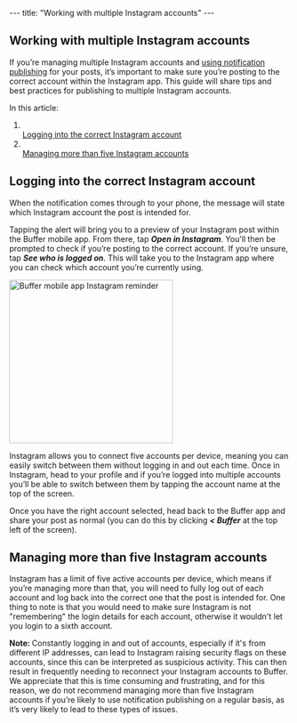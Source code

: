 --- title: "Working with multiple Instagram accounts" --- <article id="fullArticle"> <h1 class="title">Working with multiple Instagram accounts</h1> <a href="javascript:window.print()" class="printArticle" title="Print this article" aria-label="Print this Article"><i class="icon-print"></i></a> <p>If you’re managing multiple Instagram accounts and <a href="https://support.buffer.com//support.buffer.com/article/658-using-notification-publishing">using notification publishing</a> for your posts, it’s important to make sure you’re posting to the correct account within the Instagram app. This guide will share tips and best practices for publishing to multiple Instagram accounts.</p> <p>In this article:</p> <ol> <li></li><a href="#Logging-into-the-correct-Instagram-account-fm-k_">Logging into the correct Instagram account </a></li> <li></li><a href="#Managing-more-than-five-Instagram-accounts-kE_O6">Managing more than five Instagram accounts</a></li> </ol> <h2 id="Logging-into-the-correct-Instagram-account-fm-k_">Logging into the correct Instagram account</h2> <p>When the notification comes through to your phone, the message will state which Instagram account the post is intended for.</p> <p>Tapping the alert will bring you to a preview of your Instagram post within the Buffer mobile app. From there, tap&nbsp;<em><strong>Open in Instagram</strong></em>. You'll then be prompted to check if you’re posting to the correct account. If you’re unsure, tap&nbsp;<em><strong>See who is logged on</strong></em>. This will take you to the Instagram app where you can check which account you’re currently using.</p> <img src="//d33v4339jhl8k0.cloudfront.net/docs/assets/64cb6cf86d4a3e191f237e66/images/651499dc556a3e3cf18cc027/img-1714411-1695848922-1561476440.png" alt="Buffer mobile app Instagram reminder" style="width: 293.993px; " /> <p>Instagram allows you to connect five accounts per device, meaning you can easily switch between them without logging in and out each time. Once in Instagram, head to your profile and if you’re logged into multiple accounts you’ll be able to switch between them by tapping the account name at the top of the screen.</p> <p>Once you have the right account selected, head back to the Buffer app and share your post as normal (you can do this by clicking&nbsp;<em><strong>&lt; Buffer</strong></em>&nbsp;at the top left of the screen).</p> <h2 id="Managing-more-than-five-Instagram-accounts-kE_O6">Managing more than five Instagram accounts</h2> <p>Instagram has a limit of five active accounts per device, which means if you’re managing more than that, you will need to fully log out of each account and log back into the correct one that the post is intended for. One thing to note is that you would need to make sure Instagram is not "remembering" the login details for each account, otherwise it wouldn't let you login to a sixth account.</p> <div class="callout-blue"> <p><b>Note: </b>Constantly logging in and out of accounts, especially if it's from different IP addresses, can lead to Instagram raising security flags on these accounts, since this can be interpreted as suspicious activity. This can then result in frequently needing to reconnect your Instagram accounts to Buffer. We appreciate that this is time consuming and frustrating, and for this reason, we do not recommend managing more than five Instagram accounts if you’re likely to use notification publishing on a regular basis, as it’s very likely to lead to these types of issues.</p> </div> </article> 